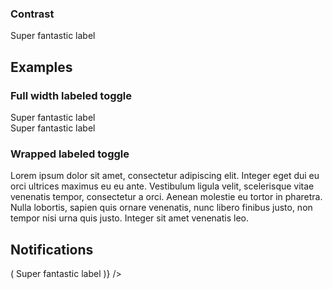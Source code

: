 
<PageTitle src="components/Form/Toggle" title="Toggle" />
<Subtitle />
<Description />
<Primary />
<ArgsTable story={PRIMARY_STORY} />
<Stories />

### Contrast

<Canvas contrast>
  <FormComponentDemo initialValue={true} property="checked" type="toggle">
    <Toggle checked contrast>
      Super fantastic label
    </Toggle>
  </FormComponentDemo>
</Canvas>

## Examples

### Full width labeled toggle

<Canvas>
  <FormComponentDemo initialValue={true} property="checked" style={{ width: 400 }} type="toggle">
    <Toggle full>Super fantastic label</Toggle>
  </FormComponentDemo>
  <br />
  <FormComponentDemo initialValue={true} property="checked" style={{ width: 400 }} type="toggle">
    <Toggle full reverse>
      Super fantastic label
    </Toggle>
  </FormComponentDemo>
</Canvas>

### Wrapped labeled toggle

<Canvas>
  <FormComponentDemo initialValue={true} property="checked" type="toggle">
    <Toggle>
      Lorem ipsum dolor sit amet, consectetur adipiscing elit. Integer eget dui eu orci ultrices maximus eu eu ante.
      Vestibulum ligula velit, scelerisque vitae venenatis tempor, consectetur a orci. Aenean molestie eu tortor in
      pharetra. Nulla lobortis, sapien quis ornare venenatis, nunc libero finibus justo, non tempor nisi urna quis
      justo. Integer sit amet venenatis leo.
    </Toggle>
  </FormComponentDemo>
</Canvas>

## Notifications

<Canvas>
  <Looper
    list={['danger', 'warning', 'success', 'primary', 'neutral']}
    render={level => (
      <Rhythm grouped py={3}>
        <FormComponentDemo initialValue={true} property="checked" type="toggle">
          <NotifiedToggle level={level} notification={`This is an example ${level} notification.`}>
            Super fantastic label
          </NotifiedToggle>
        </FormComponentDemo>
      </Rhythm>
    )}
  />
</Canvas>
